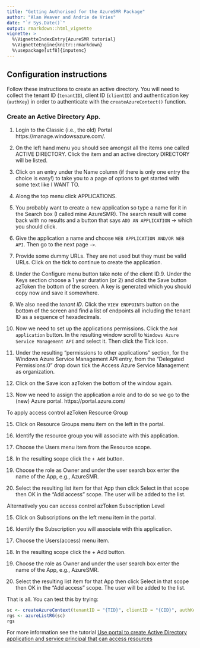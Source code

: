 ```yaml
---
title: "Getting Authorised for the AzureSMR Package"
author: "Alan Weaver and Andrie de Vries"
date: "`r Sys.Date()`"
output: rmarkdown::html_vignette
vignette: >
  %\VignetteIndexEntry{AzureSMR tutorial}
  %\VignetteEngine{knitr::rmarkdown}
  %\usepackage[utf8]{inputenc}
---
```


## Configuration instructions

Follow these instructions to create an active directory. You will need to collect the tenant ID (`tenantID`), client ID (`clientID`) and authentication key (`authKey`) in order to authenticate with the `createAzureContect()` function.

### Create an Active Directory App.

1. Login to the Classic (i.e., the old) Portal https://manage.windowsazure.com/.

2. On the left hand menu you should see amongst all the items one called ACTIVE DIRECTORY. Click the item and an active directory DIRECTORY will be listed.

3. Click on an entry under the Name column (if there is only one entry the choice is easy!) to take you to a page of options to get started with some text like I WANT TO.

4. Along the top menu click APPLICATIONS.

5. You probably want to create a new application so type a name for it in the Search box (I called mine AzureSMR). The search result will come back with no results and a button that says `ADD AN APPLICATION` -> which you should click.

6. Give the application a name and choose `WEB APPLICATION AND/OR WEB API`. Then go to the next page `->`.

7. Provide some dummy URLs. They are not used but they must be valid URLs. Click on the tick to continue to create the application.

8. Under the Configure menu button take note of the client ID.9. Under the Keys section choose a 1 year duration (or 2) and click the Save button azToken the bottom of the screen. A key is generated which you should copy now and save it somewhere.

10. We also need the *tenant ID*. Click the `VIEW ENDPOINTS` button on the bottom of the screen and find a list of endpoints all including the tenant ID as a sequence of hexadecimals.

11. Now we need to set up the applications permissions. Click the `Add application` button. In  the resulting window scroll to `Windows Azure Service Management API` and select it. Then click the Tick icon.

12. Under the resulting "permissions to other applications" section, for the Windows Azure Service Management API entry, from the "Delegated Permissions:0" drop down tick the Access Azure Service Management as organization.

13. Click on the Save icon azToken the bottom of the window again.

14. Now we need to assign the application a role and to do so we go to the (new) Azure portal. https://portal.azure.com/

To apply access control azToken Resource Group

15. Click on Resource Groups menu item on the left in the portal.

16. Identify the resource group you will associate with this application.

17. Choose the Users menu item from the Resource scope.

18. In the resulting scope click the `+ Add` button.

19. Choose the role as Owner and under the user search box enter the name of the App, e.g., AzureSMR.

20. Select the resulting list item for that App then click Select in that scope then OK in the "Add access" scope. The user will be added to the list.


Alternatively you can access control azToken Subscription Level

15. Click on Subscriptions on the left menu item in the portal.

16. Identify the Subscription you will associate with this application.

17. Choose the Users(access) menu item.

18. In the resulting scope click the + Add button.

19. Choose the role as Owner and under the user search box enter the name of the App, e.g., AzureSMR.

20. Select the resulting list item for that App then click Select in that scope then OK in the "Add access" scope. The user will be added to the list.



That is all.  You can test this by trying:

```r
sc <- createAzureContext(tenantID = "{TID}", clientID = "{CID}", authKey= "{KEY}")
rgs <- azureListRG(sc)
rgs
```

For more information see the tutorial [Use portal to create Active Directory application and service principal that can access resources](https://azure.microsoft.com/en-us/documentation/articles/resource-group-create-service-principal-portal/)
